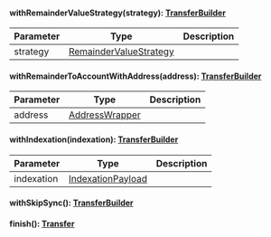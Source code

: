 
#### withRemainderValueStrategy(strategy): [TransferBuilder](#transferbuilder)



| Parameter       | Type |  Description |
| --------------- | -------- | -------- |
| strategy | [RemainderValueStrategy](#remaindervaluestrategy) |   |

#### withRemainderToAccountWithAddress(address): [TransferBuilder](#transferbuilder)



| Parameter       | Type |  Description |
| --------------- | -------- | -------- |
| address | [AddressWrapper](#addresswrapper) |   |

#### withIndexation(indexation): [TransferBuilder](#transferbuilder)



| Parameter       | Type |  Description |
| --------------- | -------- | -------- |
| indexation | [IndexationPayload](#indexationpayload) |   |

#### withSkipSync(): [TransferBuilder](#transferbuilder)




#### finish(): [Transfer](#transfer)



